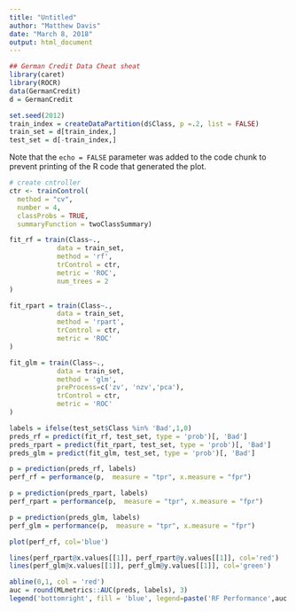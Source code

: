 ```yaml
---
title: "Untitled"
author: "Matthew Davis"
date: "March 8, 2018"
output: html_document
---
```


```r
## German Credit Data Cheat sheat
library(caret)
library(ROCR)
data(GermanCredit)
d = GermanCredit

set.seed(2012)
train_index = createDataPartition(d$Class, p =.2, list = FALSE)
train_set = d[train_index,] 
test_set = d[-train_index,]

```

Note that the `echo = FALSE` parameter was added to the code chunk to prevent printing of the R code that generated the plot.


```r
# create cntroller
ctr <- trainControl(
  method = "cv",
  number = 4,
  classProbs = TRUE,
  summaryFunction = twoClassSummary)

fit_rf = train(Class~., 
            data = train_set,
            method = 'rf',
            trControl = ctr,
            metric = 'ROC',
            num_trees = 2
)

fit_rpart = train(Class~., 
            data = train_set,
            method = 'rpart',
            trControl = ctr,
            metric = 'ROC'
)

fit_glm = train(Class~., 
            data = train_set,
            method = 'glm',
            preProcess=c('zv', 'nzv','pca'),
            trControl = ctr,
            metric = 'ROC'
)


```





```r



labels = ifelse(test_set$Class %in% 'Bad',1,0)
preds_rf = predict(fit_rf, test_set, type = 'prob')[, 'Bad']
preds_rpart = predict(fit_rpart, test_set, type = 'prob')[, 'Bad']
preds_glm = predict(fit_glm, test_set, type = 'prob')[, 'Bad']
```

```r
p = prediction(preds_rf, labels)
perf_rf = performance(p,  measure = "tpr", x.measure = "fpr")

p = prediction(preds_rpart, labels)
perf_rpart = performance(p,  measure = "tpr", x.measure = "fpr")

p = prediction(preds_glm, labels)
perf_glm = performance(p,  measure = "tpr", x.measure = "fpr")

```


```r
plot(perf_rf, col='blue')

lines(perf_rpart@x.values[[1]], perf_rpart@y.values[[1]], col='red')
lines(perf_glm@x.values[[1]], perf_glm@y.values[[1]], col='green')

abline(0,1, col = 'red')
auc = round(MLmetrics::AUC(preds, labels), 3)
legend('bottomright', fill = 'blue', legend=paste('RF Performance',auc ))
```

